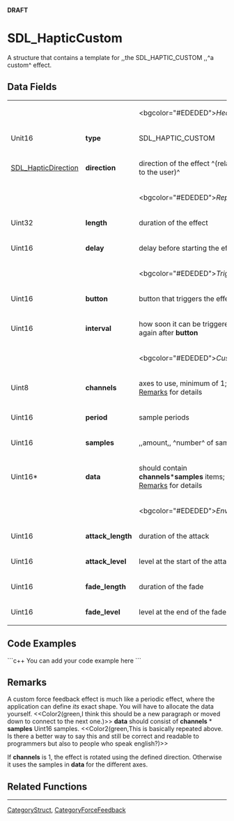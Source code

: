 <!-- pragma section-numbers off -->
<!-- pragma disable-camelcase -->
'''DRAFT'''

= SDL_HapticCustom =
A structure that contains a template for ,,the SDL_HAPTIC_CUSTOM ,,^a custom^ effect.


== Data Fields ==
{|
|
|
|<bgcolor="#EDEDED">''Header''
|-
|Unit16
|'''type'''
|SDL_HAPTIC_CUSTOM
|-
|[[SDL_HapticDirection]]
|'''direction'''
|direction of the effect ^(relative to the user)^
|-
|
|
|<bgcolor="#EDEDED">''Replay''
|-
|Uint32
|'''length'''
|duration of the effect
|-
|Uint16
|'''delay'''
|delay before starting the effect
|-
|
|
|<bgcolor="#EDEDED">''Trigger''
|-
|Uint16
|'''button'''
|button that triggers the effect
|-
|Uint16
|'''interval'''
|how soon it can be triggered again after '''button'''
|-
|
|
|<bgcolor="#EDEDED">''Custom''
|-
|Uint8
|'''channels'''
|axes to use, minimum of 1; see [[#Remarks|Remarks]] for details
|-
|Uint16
|'''period'''
|sample periods
|-
|Uint16
|'''samples'''
|,,amount,, ^number^ of samples
|-
|Uint16*
|'''data'''
|should contain '''channels'''*'''samples''' items; see [[#Remarks|Remarks]] for details
|-
|
|
|<bgcolor="#EDEDED">''Envelope''
|-
|Uint16
|'''attack_length'''
|duration of the attack
|-
|Uint16
|'''attack_level'''
|level at the start of the attack
|-
|Uint16
|'''fade_length'''
|duration of the fade
|-
|Uint16
|'''fade_level'''
|level at the end of the fade
|}

== Code Examples ==
```c++
You can add your code example here
```

== Remarks ==
A custom force feedback effect is much like a periodic effect, where the application can define ''its'' exact shape. You will have to allocate the data yourself.
<<Color2(green,I think this should be a new paragraph or moved down to connect to the next one.)>> '''data''' should consist of '''channels''' * '''samples''' Uint16 samples. <<Color2(green,This is basically repeated above. Is there a better way to say this and still be correct and readable to programmers but also to people who speak english?)>>

If '''channels''' is 1, the effect is rotated using the defined direction. Otherwise it uses the samples in '''data''' for the different axes. 

== Related Functions ==

----
[[CategoryStruct]], [[CategoryForceFeedback]]
